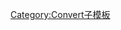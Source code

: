 {{convert/{{{d}}}|{{{1}}}|{{{2|}}}|{{{3|}}}|{{{4|}}}|s={{{s|}}}|r={{{r}}}
|u=(Brit)&nbsp;nmi
|n=British nautical mile
|h=British-nautical-mile
|t=nautical mile
|o=km mi
|b=1853.184
|j=3.267918542-{{{j|0}}}}}<noinclude>
[[Category:Convert子模板]]
</noinclude>